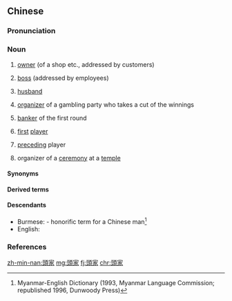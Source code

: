 {{also|头家}}
==Chinese==
{{zh-forms|s=头家}}

===Pronunciation===
{{zh-pron
|m=tóujiā
|c=tau4 gaa1
|h=pfs=thèu-kâ
|mn=xm,qz,kh,tp,tn,tc,lk,sx,yl,mg,hc:thâu-ke/zz:thâu-kee/km:thâu--ke
|mn-t=tao5 gê1
|cat=n
}}

===Noun===
{{zh-noun}}

# {{lb|zh|chiefly|Min Nan|Hakka}} [[owner]] (of a shop etc., addressed by customers)
# {{lb|zh|chiefly|Min Nan|Hakka}} [[boss]] (addressed by employees)
# {{lb|zh|chiefly|Min Nan|Hakka}} [[husband]]
# {{lb|zh|gambling}} [[organizer]] of a gambling party who takes a cut of the winnings
# {{lb|zh|gambling|cards}} [[banker]] of the first round
# {{lb|zh|gambling|cards}} [[first]] [[player]]
# {{lb|zh|gambling|cards}} [[preceding]] player
# organizer of a [[ceremony]] at a [[temple]]

====Synonyms====
{{zh-dial|老闆}}

====Derived terms====
{{zh-der|頭家娘|厝頭家|店頭家|田頭家}}

====Descendants====
* Burmese: {{l|my|ထောင်ကဲ}} - honorific term for a Chinese man<ref>Myanmar-English Dictionary (1993, Myanmar Language Commission; republished 1996, Dunwoody Press)</ref>
* English: {{l|en|towkay}} {{qualifier|Malaysian English}}

===References===
<references/>

[[zh-min-nan:頭家]]
[[mg:頭家]]
[[fj:頭家]]
[[chr:頭家]]